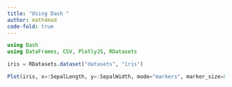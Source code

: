 ```yaml
---
title: "Using Dash "
author: math4mad
code-fold: true
---
```


```julia
using Dash
using DataFrames, CSV, PlotlyJS, RDatasets

iris = RDatasets.dataset("datasets", "iris")

Plot(iris, x=:SepalLength, y=:SepalWidth, mode="markers", marker_size=8, group=:Species)
```